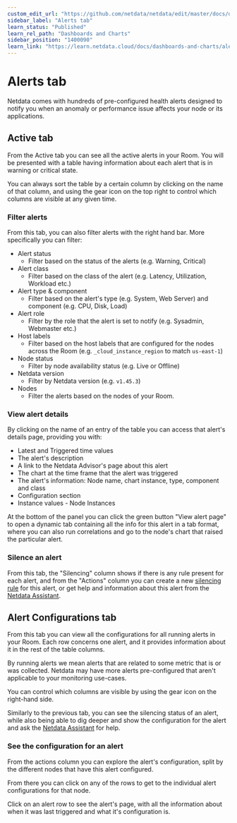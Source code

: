 ```yaml
---
custom_edit_url: "https://github.com/netdata/netdata/edit/master/docs/dashboards-and-charts/alerts-tab.md"
sidebar_label: "Alerts tab"
learn_status: "Published"
learn_rel_path: "Dashboards and Charts"
sidebar_position: "1400090"
learn_link: "https://learn.netdata.cloud/docs/dashboards-and-charts/alerts-tab"
---
```


# Alerts tab

Netdata comes with hundreds of pre-configured health alerts designed to notify you when an anomaly or performance issue affects your node or its applications.

## Active tab

From the Active tab you can see all the active alerts in your Room. You will be presented with a table having information about each alert that is in warning or critical state.

You can always sort the table by a certain column by clicking on the name of that column, and using the gear icon on the top right to control which columns are visible at any given time.

### Filter alerts

From this tab, you can also filter alerts with the right hand bar. More specifically you can filter:

- Alert status
  - Filter based on the status of the alerts (e.g. Warning, Critical)
- Alert class
  - Filter based on the class of the alert (e.g. Latency, Utilization, Workload etc.)
- Alert type & component
  - Filter based on the alert's type (e.g. System, Web Server) and component (e.g. CPU, Disk, Load)
- Alert role
  - Filter by the role that the alert is set to notify (e.g. Sysadmin, Webmaster etc.)
- Host labels
  - Filter based on the host labels that are configured for the nodes across the Room (e.g. `_cloud_instance_region` to match `us-east-1`)
- Node status
  - Filter by node availability status (e.g. Live or Offline)
- Netdata version
  - Filter by Netdata version (e.g. `v1.45.3`)
- Nodes
  - Filter the alerts based on the nodes of your Room.

### View alert details

By clicking on the name of an entry of the table you can access that alert's details page, providing you with:

- Latest and Triggered time values
- The alert's description
- A link to the Netdata Advisor's page about this alert
- The chart at the time frame that the alert was triggered
- The alert's information: Node name, chart instance, type, component and class
- Configuration section
- Instance values - Node Instances

At the bottom of the panel you can click the green button "View alert page" to open a dynamic tab containing all the info for this alert in a tab format, where you can also run correlations and go to the node's chart that raised the particular alert.

### Silence an alert

From this tab, the "Silencing" column shows if there is any rule present for each alert, and from the "Actions" column you can create a new [silencing rule](/docs/alerts-&-notifications/notifications/centralized-cloud-notifications/centralized-cloud-notifications-reference#alert-notification-silencing-rules) for this alert, or get help and information about this alert from the [Netdata Assistant](/docs/machine-learning-and-anomaly-detection/ai-powered-troubleshooting-assistant).

## Alert Configurations tab

From this tab you can view all the configurations for all running alerts in your Room. Each row concerns one alert, and it provides information about it in the rest of the table columns.

By running alerts we mean alerts that are related to some metric that is or was collected. Netdata may have more alerts pre-configured that aren't applicable to your monitoring use-cases.

You can control which columns are visible by using the gear icon on the right-hand side.

Similarly to the previous tab, you can see the silencing status of an alert, while also being able to dig deeper and show the configuration for the alert and ask the [Netdata Assistant](/docs/machine-learning-and-anomaly-detection/ai-powered-troubleshooting-assistant) for help.

### See the configuration for an alert

From the actions column you can explore the alert's configuration, split by the different nodes that have this alert configured.

From there you can click on any of the rows to get to the individual alert configurations for that node.

Click on an alert row to see the alert's page, with all the information about when it was last triggered and what it's configuration is.
